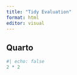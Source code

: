---
title: "Tidy Evaluation"
format: html
editor: visual
---

## Quarto


```{r}
#| echo: false
2 * 2
```

